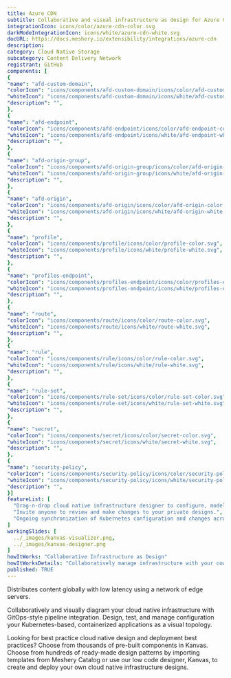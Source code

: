 ```yaml
---
title: Azure CDN
subtitle: Collaborative and visual infrastructure as design for Azure CDN
integrationIcon: icons/color/azure-cdn-color.svg
darkModeIntegrationIcon: icons/white/azure-cdn-white.svg
docURL: https://docs.meshery.io/extensibility/integrations/azure-cdn
description: 
category: Cloud Native Storage
subcategory: Content Delivery Network
registrant: GitHub
components: [
{
"name": "afd-custom-domain",
"colorIcon": "icons/components/afd-custom-domain/icons/color/afd-custom-domain-color.svg",
"whiteIcon": "icons/components/afd-custom-domain/icons/white/afd-custom-domain-white.svg",
"description": "",
},
{
"name": "afd-endpoint",
"colorIcon": "icons/components/afd-endpoint/icons/color/afd-endpoint-color.svg",
"whiteIcon": "icons/components/afd-endpoint/icons/white/afd-endpoint-white.svg",
"description": "",
},
{
"name": "afd-origin-group",
"colorIcon": "icons/components/afd-origin-group/icons/color/afd-origin-group-color.svg",
"whiteIcon": "icons/components/afd-origin-group/icons/white/afd-origin-group-white.svg",
"description": "",
},
{
"name": "afd-origin",
"colorIcon": "icons/components/afd-origin/icons/color/afd-origin-color.svg",
"whiteIcon": "icons/components/afd-origin/icons/white/afd-origin-white.svg",
"description": "",
},
{
"name": "profile",
"colorIcon": "icons/components/profile/icons/color/profile-color.svg",
"whiteIcon": "icons/components/profile/icons/white/profile-white.svg",
"description": "",
},
{
"name": "profiles-endpoint",
"colorIcon": "icons/components/profiles-endpoint/icons/color/profiles-endpoint-color.svg",
"whiteIcon": "icons/components/profiles-endpoint/icons/white/profiles-endpoint-white.svg",
"description": "",
},
{
"name": "route",
"colorIcon": "icons/components/route/icons/color/route-color.svg",
"whiteIcon": "icons/components/route/icons/white/route-white.svg",
"description": "",
},
{
"name": "rule",
"colorIcon": "icons/components/rule/icons/color/rule-color.svg",
"whiteIcon": "icons/components/rule/icons/white/rule-white.svg",
"description": "",
},
{
"name": "rule-set",
"colorIcon": "icons/components/rule-set/icons/color/rule-set-color.svg",
"whiteIcon": "icons/components/rule-set/icons/white/rule-set-white.svg",
"description": "",
},
{
"name": "secret",
"colorIcon": "icons/components/secret/icons/color/secret-color.svg",
"whiteIcon": "icons/components/secret/icons/white/secret-white.svg",
"description": "",
},
{
"name": "security-policy",
"colorIcon": "icons/components/security-policy/icons/color/security-policy-color.svg",
"whiteIcon": "icons/components/security-policy/icons/white/security-policy-white.svg",
"description": "",
}]
featureList: [
  "Drag-n-drop cloud native infrastructure designer to configure, model, and deploy your workloads.",
  "Invite anyone to review and make changes to your private designs.",
  "Ongoing synchronization of Kubernetes configuration and changes across any number of clusters."
]
workingSlides: [
  ../_images/kanvas-visualizer.png,
  ../_images/kanvas-designer.png
]
howItWorks: "Collaborative Infrastructure as Design"
howItWorksDetails: "Collaboratively manage infrastructure with your coworkers synchronously sharing the same designs."
published: TRUE
---
```

<p>
Distributes content globally with low latency using a network of edge servers.
</p>
<p>
    Collaboratively and visually diagram your cloud native infrastructure with GitOps-style pipeline integration. Design, test, and manage configuration your Kubernetes-based, containerized applications as a visual topology.
</p>
<p>
    Looking for best practice cloud native design and deployment best practices? Choose from thousands of pre-built components in Kanvas. Choose from hundreds of ready-made design patterns by importing templates from Meshery Catalog or use our low code designer, Kanvas, to create and deploy your own cloud native infrastructure designs.
</p>
